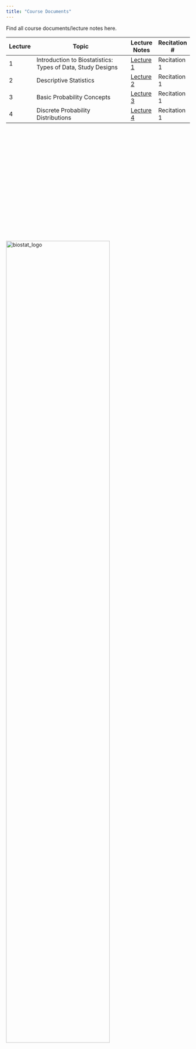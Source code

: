 ```yaml
---
title: "Course Documents"
---
```


Find all course documents/lecture notes here.

Lecture | Topic                                                     | Lecture Notes | Recitation # |
--------|-----------------------------------------------------------|---------------|--------------|
1       |Introduction to Biostatistics: Types of Data, Study Designs|[Lecture 1](/Attachments/Lectures/P8130.Lecture1.pdf) |Recitation 1|
2       |Descriptive Statistics                                     |[Lecture 2](/Attachments/Lectures/P8130.Lecture2.pdf) |Recitation 1|
3       |Basic Probability Concepts                                 |[Lecture 3](/Attachments/Lectures/P8130.Lecture3.pdf)| Recitation 1
4       |Discrete Probability Distributions                         |[Lecture 4](/Attachments/Lectures/P8130.Lecture4.pdf)| Recitation 1
<!--
5       |Methods of Inference for One-Sample Mean                   |[Lecture 5]()  |[PP5]()|[R]()/[SAS]()|
6       |Methods of Inference for Two-Sample Means                  |[Lecture 6]()  |[PP6]()|[R]()/[SAS]()|
7       |Methods of Inference for 3+ Sample Means                   |[Lecture 7]()  |[PP7]()|[R]()/[SAS]()|
8       |Methods of Inference for One-Proportion                    |[Lecture 8]()  |[PP8]()|[R]()/[SAS]()|
9       |Methods of Inference for Two-Proportions                   |[Lecture 9]()  |[PP9]()|[R]()/[SAS]()|
10      |Measures of Association for Categorical Data               |[Lecture 10]()|[PP10]()|[R]()/[SAS]()|
11      |Review 1                                                   |[Lecture 11]()|[PP11]()|[R]()/[SAS]()|
12      |Exam 1                                                     |-             |-       |-            |
13      |Correlations & simple linear regression (SLR)              |[Lecture 13]()|[PP13]()|[R]()/[SAS]()|
14      |Estimation and inference in SLR                            |[Lecture 14]()|[PP14]()|[R]()/[SAS]()|
15      |Multiple Linear Regression (MLR)                           |[Lecture 15]()|[PP15]()|[R]()/[SAS]()|
16      |ANOVA testing in MLR                                       |[Lecture 16]()|[PP16]()|[R]()/[SAS]()|
17      |Model diagnositics MLR                                     |[Lecture 17]()|[PP17]()|[R]()/[SAS]()|
18      |Model building & Validation in MLR                         |[Lecture 18]()|[PP18]()|[R]()/[SAS]()|
19      |NO CLASS                                                   |-             |        |             |
20      |‘Non-Linear’ Models: Regression Splines and Polynomials    |[Lecture 20]()|[PP20]()|[R]()/[SAS]()|
21      |Full-Rank and Less Than Full-Rank Models/Missing Data in LR|[Lecture 21]()|[PP21]()|[R]()/[SAS]()|
22      |Review 2                                                   |[Lecture 22]()|[PP22]()|[R]()/[SAS]()|
23      |Exam 2                                                     |-             |-       |-            |
24      |NO CLASS (Thanksgiving)                                    |-             |-       |-            |
25      |Intro to mixed effects models (1)                          |[Lecture 25]()|[PP25]()|[R]()/[SAS]()|
26      |Intro to mixed effects models(2)                           |[Lecture 26]()|[PP23]()|[R]()/[SAS]()|
27      |Intro to survival analysis (1)                             |[Lecture 27]()|[PP24]()|[R]()/[SAS]()|
28      |Intro to survival analysis(2)                              |[Lecture 28]()|[PP25]()|[R]()/[SAS]()|
-->

</br></br></br></br></br></br></br></br></br></br></br></br></br></br></br></br></br>
<br><img src="Attachments/biostat_logo.png" alt="biostat_logo" style="width:75%; border:0px solid"><br>
